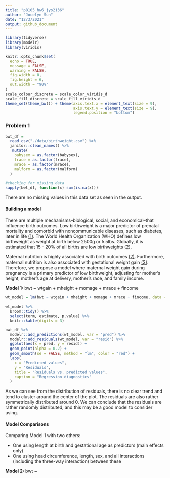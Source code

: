 ```yaml
---
title: "p8105_hw6_jys2136"
author: "Jocelyn Sun"
date: "12/3/2021"
output: github_document
---
```


```r

library(tidyverse)
library(modelr)
library(viridis)

knitr::opts_chunk$set(
  echo = TRUE,
  message = FALSE,
  warning = FALSE,
  fig.width = 8,
  fig.height = 6,
  out.width = "90%"
)
scale_colour_discrete = scale_color_viridis_d
scale_fill_discrete = scale_fill_viridis_d
theme_set(theme_bw()) + theme(axis.text.x = element_text(size = 9),
                              axis.text.y = element_text(size = 9),
                              legend.position = "bottom")

```


### Problem 1

```r

bwt_df = 
  read_csv("./data/birthweight.csv") %>%
  janitor::clean_names() %>%
   mutate(
    babysex = as.factor(babysex),
    frace = as.factor(frace),
    mrace = as.factor(mrace),
    malform = as.factor(malform)
  )

#checking for missing data
sapply(bwt_df, function(x) sum(is.na(x)))

```

There are no missing values in this data set as seen in the output.

#### Building a model

There are multiple mechanisms--biological, social, and economical--that influence birth outcomes. Low birthweight is a major predictor of prenatal mortality and comorbid with noncommunicable diseases, such as diabetes, later in life [(1)](https://bmcresnotes.biomedcentral.com/articles/10.1186/s13104-019-4155-x). The World Health Organization (WHO) defines low birthweight as weight at birth below 2500g or 5.5lbs. Globally, it is estimated that 15 - 20% of all births are low birthweights [(2)](https://apps.who.int/nutrition/publications/globaltargets2025_policybrief_lbw/en/index.html).

Maternal nutrition is highly associated with birth outcomes [(2)](https://apps.who.int/nutrition/publications/globaltargets2025_policybrief_lbw/en/index.html). Furthermore, maternal nutrition is also associated with gestational weight gain [(3)](https://bmcpregnancychildbirth.biomedcentral.com/articles/10.1186/s12884-019-2643-6). Therefore, we propose a model where maternal weight gain during pregnancy is a primary predictor of low birthweight, adjusting for mother's height, mother's age at delivery, mother's race, and family income.

**Model 1:**
bwt ~ wtgain + mheight + momage + mrace + fincome

```r

wt_model = lm(bwt ~ wtgain + mheight + momage + mrace + fincome, data = bwt_df)

wt_model %>% 
  broom::tidy() %>%
  select(term, estimate, p.value) %>% 
  knitr::kable(digits = 3)

```

```r

bwt_df %>%
  modelr::add_predictions(wt_model, var = "pred") %>%
  modelr::add_residuals(wt_model, var = "resid") %>%
  ggplot(aes(x = pred, y = resid)) +
  geom_point(alpha = 0.2) +
  geom_smooth(se = FALSE, method = "lm", color = "red") +
  labs(
    x = "Predicted values",
    y = "Residuals",
    title = "Residuals vs. predicted values",
    caption = "Regression diagnostics"
  )

```

As we can see from the distribution of residuals, there is no clear trend and tend to cluster around the center of the plot. The residuals are also rather symmetrically distributed around 0. We can conclude that the residuals are rather randomly distributed, and this may be a good model to consider using. 

#### Model Comparisons

Comparing Model 1 with two others:

- One using length at birth and gestational age as predictors (main effects only)  
- One using head circumference, length, sex, and all interactions (including the three-way interaction) between these

**Model 2:**
bwt ~ 













